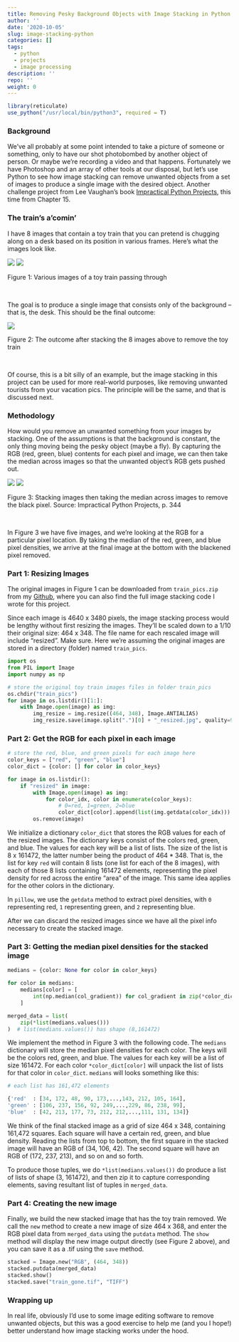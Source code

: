 ```yaml
---
title: Removing Pesky Background Objects with Image Stacking in Python
author: ''
date: '2020-10-05'
slug: image-stacking-python
categories: []
tags:
  - python
  - projects
  - image processing
description: ''
repo: ''
weight: 0
---
```


```r
library(reticulate)
use_python("/usr/local/bin/python3", required = T)
```


### Background

We've all probably at some point intended to take a picture of someone or something, only to have our shot photobombed by another object of person.  Or maybe we're recording a video and that happens.  Fortunately we have Photoshop and an array of other tools at our disposal, but let's use Python to see how image stacking can remove unwanted objects from a set of images to produce a single image with the desired object.  Another challenge project from Lee Vaughan's book [Impractical Python Projects](https://nostarch.com/impracticalpythonprojects), this time from Chapter 15.  

### The train's a'comin'

I have 8 images that contain a toy train that you can pretend is chugging along on a desk based on its position in various frames.  Here's what the images look like.

![](/project/2020-10-05-removing-pesky-background-objects-with-image-stacking-in-python_files/trains_1.png)
![](/project/2020-10-05-removing-pesky-background-objects-with-image-stacking-in-python_files/trains_2.png)

<p class="caption">
Figure 1: Various images of a toy train passing through
</p>
<br>

The goal is to produce a single image that consists only of the background -- that is, the desk.  This should be the final outcome:

![](/project/2020-10-05-removing-pesky-background-objects-with-image-stacking-in-python_files/train_gone.png)

<p class="caption">
Figure 2: The outcome after stacking the 8 images above to remove the toy train
</p>
<br>

Of course, this is a bit silly of an example, but the image stacking in this project can be used for more real-world purposes, like removing unwanted tourists from your vacation pics.  The principle will be the same, and that is discussed next.

### Methodology

How would you remove an unwanted something from your images by stacking.  One of the assumptions is that the background is constant, the only thing moving being the pesky object (maybe a fly).  By capturing the RGB (red, green, blue) contents for each pixel and image, we can then take the median across images so that the unwanted object's RGB gets pushed out. 

![](/project/2020-10-05-removing-pesky-background-objects-with-image-stacking-in-python_files/stackex.png)
![](/project/2020-10-05-removing-pesky-background-objects-with-image-stacking-in-python_files/stackfinal.png)


<p class="caption">
Figure 3: Stacking images then taking the median across images to remove the black pixel.  Source: Impractical Python Projects, p. 344
</p>
<br>

In Figure 3 we have five images, and we're looking at the RGB for a particular pixel location.  By taking the median of the red, green, and blue pixel densities, we arrive at the final image at the bottom with the blackened pixel removed.

### Part 1: Resizing Images

The original images in Figure 1 can be downloaded from ```train_pics.zip``` from my [Github](https://github.com/rhaz96/Recreational-Python/tree/main/ImageStacking), where you can also find the full image stacking code I wrote for this project.

Since each image is 4640 x 3480 pixels, the image stacking process would be lengthy without first resizing the images.  They'll be scaled down to a $1/10$ their original size: 464 x 348.  The file name for each rescaled image will include "resized".  Make sure.  Here we're assuming the original images are stored in a directory (folder) named ```train_pics```.

```python
import os
from PIL import Image
import numpy as np

# store the original toy train images files in folder train_pics
os.chdir("train_pics")
for image in os.listdir()[1:]:
    with Image.open(image) as img:
        img_resize = img.resize((464, 348), Image.ANTIALIAS)
        img_resize.save(image.split(".")[0] + "_resized.jpg", quality=95)
```

### Part 2: Get the RGB for each pixel in each image

```python
# store the red, blue, and green pixels for each image here
color_keys = ["red", "green", "blue"]
color_dict = {color: [] for color in color_keys}

for image in os.listdir():
    if "resized" in image:
        with Image.open(image) as img:
            for color_idx, color in enumerate(color_keys):
                # 0=red, 1=green, 2=blue
                color_dict[color].append(list(img.getdata(color_idx)))
        os.remove(image)
```

We initialize a dictionary ```color_dict``` that stores the RGB values for each of the resized images.  The dictionary keys consist of the colors red, green, and blue.  The values for each key will be a list of lists.  The size of the list is 8 x 161472, the latter number being the product of $464*348$.  That is, the list for key ```red``` will contain 8 lists (one list for each of the 8 images), with each of those 8 lists containing 161472 elements, representing the pixel density for red across the entire "area" of the image.  This same idea applies for the other colors in the dictionary.  

In ```pillow```, we use the ```getdata``` method to extract pixel densities, with ```0``` representing red, ```1``` representing green, and ```2``` representing blue.

After we can discard the resized images since we have all the pixel info necessary to create the stacked image.

### Part 3: Getting the median pixel densities for the stacked image

```python
medians = {color: None for color in color_keys}

for color in medians:
    medians[color] = [
        int(np.median(col_gradient)) for col_gradient in zip(*color_dict[color])
    ]

merged_data = list(
    zip(*list(medians.values()))
)  # list(medians.values()) has shape (8,161472)
```

We implement the method in Figure 3 with the following code.  The ```medians``` dictionary will store the median pixel densities for each color.  The keys will be the colors red, green, and blue.  The values for each key will be a list of size 
161472.  For each color ```*color_dict[color]``` will unpack the list of lists for that color in ```color_dict```.  ```medians``` will looks something like this:

```python
# each list has 161,472 elements

{'red'  : [34, 172, 48, 90, 173,...,143, 212, 105, 164], 
'green' : [106, 237, 156, 92, 249,...,229, 86, 238, 99], 
'blue'  : [42, 213, 177, 73, 212, 212,...,111, 131, 134]}
```

We think of the final stacked image as a grid of size 464 x 348, containing 161,472 squares.  Each square will have a certain red, green, and blue density.  Reading the lists from top to bottom, the first square in the stacked image will have an RGB of (34, 106, 42). The second square will have an RGB of (172, 237, 213), and so on and so forth. 

To produce those tuples, we do ```*list(medians.values())``` do produce a list of lists of shape (3, 161472), and then zip it to capture corresponding elements, saving resultant list of tuples in ```merged_data```.  

### Part 4: Creating the new image

Finally, we build the new stacked image that has the toy train removed.  We call the ```new``` method to create a new image of size 464 x 368, and enter the RGB pixel data from ```merged_data``` using the ```putdata``` method.  The ```show``` method will display the new image output directly (see Figure 2 above), and you can save it as a .tif using the ```save``` method.

```python
stacked = Image.new("RGB", (464, 348))
stacked.putdata(merged_data)
stacked.show()
stacked.save("train_gone.tif", "TIFF")
```

### Wrapping up

In real life, obviously I'd use to some image editing software to remove unwanted objects, but this was a good exercise to help me (and you I hope!) better understand how image stacking works under the hood. 




